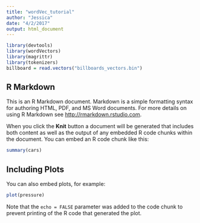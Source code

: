 ```yaml
---
title: "wordVec_tutorial"
author: "Jessica"
date: "4/2/2017"
output: html_document
---
```


```r
library(devtools)
library(wordVectors)
library(magrittr)
library(tokenizers)
billboard = read.vectors("billboards_vectors.bin")
```

## R Markdown

This is an R Markdown document. Markdown is a simple formatting syntax for authoring HTML, PDF, and MS Word documents. For more details on using R Markdown see <http://rmarkdown.rstudio.com>.

When you click the **Knit** button a document will be generated that includes both content as well as the output of any embedded R code chunks within the document. You can embed an R code chunk like this:

```r
summary(cars)
```

## Including Plots

You can also embed plots, for example:

```r
plot(pressure)
```

Note that the `echo = FALSE` parameter was added to the code chunk to prevent printing of the R code that generated the plot.
